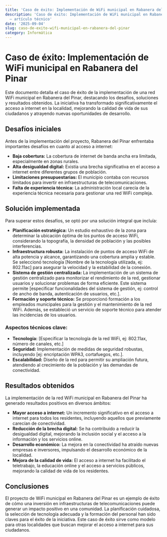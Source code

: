 ```yaml
---
title: 'Caso de éxito: Implementación de WiFi municipal en Rabanera del Pinar'
description: 'Caso de éxito: Implementación de WiFi municipal en Rabanera del Pinar
  — artículo técnico'
date: '2025-09-04'
slug: caso-de-exito-wifi-municipal-en-rabanera-del-pinar
category: Informática
---
```


# Caso de éxito: Implementación de WiFi municipal en Rabanera del Pinar

Este documento detalla el caso de éxito de la implementación de una red WiFi municipal en Rabanera del Pinar, destacando los desafíos, soluciones y resultados obtenidos.  La iniciativa ha transformado significativamente el acceso a internet en la localidad, mejorando la calidad de vida de sus ciudadanos y atrayendo nuevas oportunidades de desarrollo.

## Desafíos iniciales

Antes de la implementación del proyecto, Rabanera del Pinar enfrentaba importantes desafíos en cuanto al acceso a internet:

* **Baja cobertura:**  La cobertura de internet de banda ancha era limitada, especialmente en zonas rurales.
* **Alta desigualdad digital:** Existía una brecha significativa en el acceso a internet entre diferentes grupos de población.
* **Limitaciones presupuestarias:** El municipio contaba con recursos limitados para invertir en infraestructuras de telecomunicaciones.
* **Falta de experiencia técnica:** La administración local carecía de la experiencia técnica necesaria para gestionar una red WiFi compleja.


## Solución implementada

Para superar estos desafíos, se optó por una solución integral que incluía:

* **Planificación estratégica:** Un estudio exhaustivo de la zona para determinar la ubicación óptima de los puntos de acceso WiFi, considerando la topografía, la densidad de población y las posibles interferencias.
* **Infraestructura robusta:** La instalación de puntos de acceso WiFi de alta potencia y alcance, garantizando una cobertura amplia y estable.  Se seleccionó tecnología [Nombre de la tecnología utilizada, ej: 802.11ac] para asegurar la velocidad y la estabilidad de la conexión.
* **Sistema de gestión centralizada:** La implementación de un sistema de gestión centralizado para monitorizar el rendimiento de la red, gestionar usuarios y solucionar problemas de forma eficiente.  Este sistema permite [especificar funcionalidades del sistema de gestión, ej: control de ancho de banda, autenticación de usuarios, etc.].
* **Formación y soporte técnico:** Se proporcionó formación a los empleados municipales para la gestión y el mantenimiento de la red WiFi.  Además, se estableció un servicio de soporte técnico para atender las incidencias de los usuarios.

###  Aspectos técnicos clave:

* **Tecnología:** [Especificar la tecnología de la red WiFi, ej: 802.11ax, número de canales, etc.]
* **Seguridad:** Implementación de medidas de seguridad robustas, incluyendo [ej: encriptación WPA3, cortafuegos, etc.].
* **Escalabilidad:** Diseño de la red para permitir su ampliación futura, atendiendo al crecimiento de la población y las demandas de conectividad.


## Resultados obtenidos

La implementación de la red WiFi municipal en Rabanera del Pinar ha generado resultados positivos en diversos ámbitos:

* **Mayor acceso a internet:**  Un incremento significativo en el acceso a internet para todos los residentes, incluyendo aquellos que previamente carecían de conectividad.
* **Reducción de la brecha digital:**  Se ha contribuido a reducir la desigualdad digital, mejorando la inclusión social y el acceso a la información y los servicios online.
* **Desarrollo económico:**  La mejora en la conectividad ha atraído nuevas empresas e inversores, impulsando el desarrollo económico de la localidad.
* **Mejora de la calidad de vida:** El acceso a internet ha facilitado el teletrabajo, la educación online y el acceso a servicios públicos, mejorando la calidad de vida de los residentes.


## Conclusiones

El proyecto de WiFi municipal en Rabanera del Pinar es un ejemplo de éxito de cómo una inversión en infraestructuras de telecomunicaciones puede generar un impacto positivo en una comunidad.  La planificación cuidadosa, la selección de tecnología adecuada y la formación del personal han sido claves para el éxito de la iniciativa.  Este caso de éxito sirve como modelo para otras localidades que buscan mejorar el acceso a internet para sus ciudadanos.
